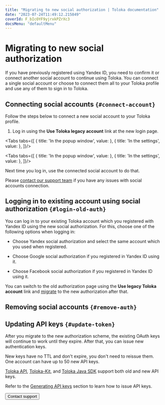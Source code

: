 ```yaml
---
title: "Migrating to new social authorization | Toloka documentation"
date: "2023-07-24T11:49:12.215849"
coverId: F_bIcOYF9yjrxkPZrXc3
docsMenu: "defaultMenu"
---
```



# Migrating to new social authorization

If you have previously registered using Yandex ID, you need to confirm it or connect another social account to continue using Toloka. You can connect a single social account or choose to connect them all to your Toloka profile and use any of them to sign in to Toloka.

## Connecting social accounts `{#connect-account}`

Follow the steps below to connect a new social account to your Toloka profile.

1. Log in using the **Use Toloka legacy account** link at the new login page.

<Tabs tabs={[
  { title: 'In the popup window', value: <MigrateNewAuthList1/> },
  { title: 'In the settings', value: <MigrateNewAuthList2/> },
]}/>

<Cut title="For former Yandex ID clients">

<Tabs tabs={[
  { title: 'In the popup window', value: <MigrateNewAuthList3/> },
  { title: 'In the settings', value: <MigrateNewAuthList4/> },
]}/>

</Cut>

Next time you log in, use the connected social account to do that.

<Note mode="note" title="Note">

Please [contact our support team](/docs/guide/troubleshooting/support?form-source=guide-migrate-new-auth) if you have any issues with social accounts connection.

</Note>

## Logging in to existing account using social authorization `{#login-old-auth}`

You can log in to your existing Toloka account which you registered with Yandex ID using the new social authorization. For this, choose one of the following options when logging in:

- Choose Yandex social authorization and select the same account which you used when registered.

- Choose Google social authorization if you registered in Yandex ID using it.

- Choose Facebook social authorization if you registered in Yandex ID using it.

You can switch to the old authorization page using the **Use legacy Toloka account** link and [migrate](#connect-account) to the new authorization after that.

## Removing social accounts `{#remove-auth}`

<RemoveSocialAccount/>

## Updating API keys `{#update-token}`

After you migrate to the new authorization scheme, the existing OAuth keys will continue to work until they expire. After that, you can issue new authentication keys.

New keys have no TTL and don't expire, you don't need to reissue them. One account can have up to 50 new API keys.

[Toloka API](https://toloka.ai/docs/api/api-reference/), [Toloka-Kit](/docs/toloka-kit/), and [Toloka Java SDK](https://github.com/toloka/toloka-java-sdk/) support both old and new API keys.

Refer to the [Generating API keys](/docs/guide/api-token) section to learn how to issue API keys.

<Button themeColor="light" view="default" size="l" type="link" url="/docs/guide/troubleshooting/support?form-source=guide-migrate-new-auth">Contact support</Button>